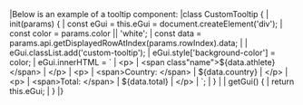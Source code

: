 <framework-specific-section frameworks="javascript">
|Below is an example of a tooltip component:
</framework-specific-section>

<framework-specific-section frameworks="javascript">
<snippet transform={false} language="ts">
|class CustomTooltip {
|    init(params) {
|        const eGui = this.eGui = document.createElement('div');
|        const color = params.color || 'white';
|        const data = params.api.getDisplayedRowAtIndex(params.rowIndex).data;
|
|        eGui.classList.add('custom-tooltip');
|        eGui.style['background-color'] = color;
|        eGui.innerHTML = `
|            &lt;p>
|                &lt;span class"name">${data.athlete}&lt;/span>
|            &lt;/p>
|            &lt;p>
|                &lt;span>Country: &lt;/span>
|                ${data.country}
|            &lt;/p>
|            &lt;p>
|                &lt;span>Total: &lt;/span>
|                ${data.total}
|            &lt;/p>
|        `;
|    }
|
|    getGui() {
|        return this.eGui;
|    }
|}
</snippet>
</framework-specific-section>